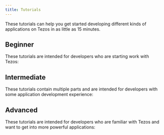 ```yaml
---
title: Tutorials
---
```


These tutorials can help you get started developing different kinds of applications on Tezos in as little as 15 minutes.


## Beginner

These tutorials are intended for developers who are starting work with Tezos:

<TutorialCardContainer>

<TutorialCard
  title="Create a minimum dApp"
  emoji="🏆"
  href="./tutorials/dapp"
  description="Create your minimum dApp from the smart contract to the frontend, using Typescript React and Typescript-like JsLIGO language"
  link="Start tutorial"
/>

<TutorialCard
  title="Deploy a smart contract"
  emoji="🚀"
  href="/tutorials/smart-contract"
  description="In 15 minutes, go from zero to hero and deploy your first smart contract with your choice of JavaScript, OCaml, or Python-like languages"
  link="Start tutorial"
/>

<TutorialCard
  title="Mint NFTs from a web app"
  emoji="💻"
  href="/tutorials/create-an-nft/nft-web-app"
  description="Create a web app that uses an existing contract to create NFTs"
  link="Start tutorial"
/>

</TutorialCardContainer>

## Intermediate

These tutorials contain multiple parts and are intended for developers with some application development experience:

<TutorialCardContainer>

<TutorialCard
  title="Learn about tickets"
  emoji="🎫"
  href="./tutorials/dapp/part-3"
  description="Learn about a Tezos unique feature named Tickets, using Typescript React and Typescript-like JsLIGO language"
  link="Start tutorial"
/>

<TutorialCard
  title="Build your first app on Tezos"
  emoji="💡"
  href="/tutorials/build-your-first-app/"
  description="Learn how to set up and create a decentralized web application on Tezos using TypeScript, Taquito, and Svelte"
  link="Start tutorial"
/>

<TutorialCard
  title="Create a contract and web app that mints NFTs"
  emoji="📦"
  href="/tutorials/create-an-nft/nft-taquito"
  description="Create your own NFTs with contracts and web applications"
  link="Start tutorial"
/>

<TutorialCard
  title="Create an NFT from the command line"
  emoji="⚡️"
  href="/tutorials/create-an-nft/nft-tznft"
  description="Learn about NFTs and how to create them from files on your computer"
  link="Start tutorial"
/>

</TutorialCardContainer>

## Advanced

These tutorials are intended for developers who are familiar with Tezos and want to get into more powerful applications:

<TutorialCardContainer>

<TutorialCard
  title="Upgrade your smart contract"
  emoji="⬆️"
  href="./tutorials/dapp/part-4"
  description="Learn the different ways of upgrading your smart contract, using Typescript React and Typescript-like JsLIGO language"
  link="Start tutorial"
/>

<TutorialCard
  title="Build an NFT marketplace"
  emoji="🛒"
  href="/tutorials/build-an-nft-marketplace"
  description="Learn how to build a marketplace to buy and sell different kinds of tokens with LIGO smart contract templates"
  link="Start tutorial"
/>

<TutorialCard
  title="Deploy a smart rollup"
  emoji="🏎"
  href="/tutorials/smart-rollup"
  description="Learn how to deploy a smart rollup to handle large amounts of processing off the main chain"
  link="Start tutorial"
/>

<TutorialCard
  title="Create a mobile game on Tezos"
  emoji="📱"
  href="/tutorials/mobile"
  description="Learn how to create a decentralized game on Tezos to run on Android or iOS"
  link="Start tutorial"
/>

</TutorialCardContainer>
